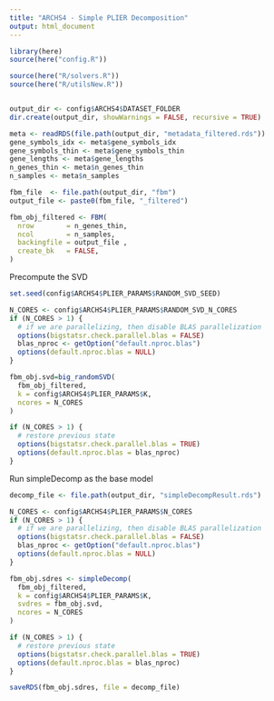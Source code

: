 ```yaml
---
title: "ARCHS4 - Simple PLIER Decomposition"
output: html_document
---
```


```r
library(here)
source(here("config.R"))
```

```r
source(here("R/solvers.R"))
source(here("R/utilsNew.R"))
```

```r

```

```r
output_dir <- config$ARCHS4$DATASET_FOLDER
dir.create(output_dir, showWarnings = FALSE, recursive = TRUE)
```

```r
meta <- readRDS(file.path(output_dir, "metadata_filtered.rds"))
gene_symbols_idx <- meta$gene_symbols_idx
gene_symbols_thin <- meta$gene_symbols_thin
gene_lengths <- meta$gene_lengths
n_genes_thin <- meta$n_genes_thin
n_samples <- meta$n_samples
```


```r
fbm_file  <- file.path(output_dir, "fbm")
output_file <- paste0(fbm_file, "_filtered")

fbm_obj_filtered <- FBM(
  nrow        = n_genes_thin,
  ncol        = n_samples,
  backingfile = output_file ,
  create_bk   = FALSE,
)
```

Precompute the SVD

```r
set.seed(config$ARCHS4$PLIER_PARAMS$RANDOM_SVD_SEED)

N_CORES <- config$ARCHS4$PLIER_PARAMS$RANDOM_SVD_N_CORES
if (N_CORES > 1) {
  # if we are parallelizing, then disable BLAS parallelization
  options(bigstatsr.check.parallel.blas = FALSE)
  blas_nproc <- getOption("default.nproc.blas")
  options(default.nproc.blas = NULL)
}

fbm_obj.svd=big_randomSVD(
  fbm_obj_filtered,
  k = config$ARCHS4$PLIER_PARAMS$K,
  ncores = N_CORES
)

if (N_CORES > 1) {
  # restore previous state
  options(bigstatsr.check.parallel.blas = TRUE)
  options(default.nproc.blas = blas_nproc)
}
```

Run simpleDecomp as the base model

```r
decomp_file <- file.path(output_dir, "simpleDecompResult.rds")

N_CORES <- config$ARCHS4$PLIER_PARAMS$N_CORES
if (N_CORES > 1) {
  # if we are parallelizing, then disable BLAS parallelization
  options(bigstatsr.check.parallel.blas = FALSE)
  blas_nproc <- getOption("default.nproc.blas")
  options(default.nproc.blas = NULL)
}

fbm_obj.sdres <- simpleDecomp(
  fbm_obj_filtered,
  k = config$ARCHS4$PLIER_PARAMS$K,
  svdres = fbm_obj.svd,
  ncores = N_CORES
)

if (N_CORES > 1) {
  # restore previous state
  options(bigstatsr.check.parallel.blas = TRUE)
  options(default.nproc.blas = blas_nproc)
}

saveRDS(fbm_obj.sdres, file = decomp_file)
```

